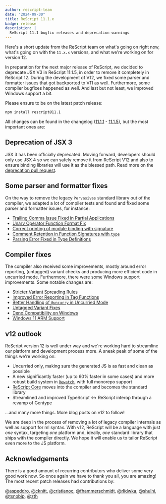 ```yaml
---
author: rescript-team
date: "2024-09-30"
title: ReScript 11.1.x
badge: release
description: |
  ReScript 11.1 bugfix releases and deprecation warnings
---
```


Here's a short update from the ReScript team on what's going on right now, what's going on with the `11.x.x` versions, and what we're working on for version 12.

In preparation for the next major release of ReScript, we decided to deprecate JSX V3 in ReScript 11.1.5, in order to remove it completely in ReScript 12. During the development of V12, we fixed some parser and formatter issues that got backported to V11 as well. Furthermore, some compiler bugfixes happened as well. And last but not least, we improved Windows support a bit.

Please ensure to be on the latest patch release:

```sh
npm install rescript@11.1
```

All changes can be found in the changelog ([11.1.1](https://github.com/rescript-lang/rescript-compiler/blob/11.0_release/CHANGELOG.md#1111) - [11.1.5](https://github.com/rescript-lang/rescript-compiler/blob/11.0_release/CHANGELOG.md#1115)), but the most important ones are:

## Deprecation of JSX 3

JSX 3 has been officially deprecated. Moving forward, developers should only use JSX 4 so we can safely remove it from ReScript V12 and also to ensure binding libraries will use it as the blessed path. Read more on the [deprecation pull request](https://github.com/rescript-lang/rescript-compiler/pull/7042).

## Some parser and formatter fixes

On the way to remove the legacy `Pervasives` standard library out of the compiler, we adapted a lot of compiler tests and found and fixed some parser and formatter issues, for instance:

- [Trailing Comma Issue Fixed in Partial Applications](https://github.com/rescript-lang/rescript-compiler/pull/6949)
- [Unary Operator Function Format Fix](https://github.com/rescript-lang/rescript-compiler/pull/6953)
- [Correct printing of module binding with signature](https://github.com/rescript-lang/rescript-compiler/pull/6963)
- [Comment Retention in Function Signatures with `type`](https://github.com/rescript-lang/rescript-compiler/pull/6997)
- [Parsing Error Fixed in Type Definitions](https://github.com/rescript-lang/rescript-compiler/pull/7001)

## Compiler fixes

The compiler also received some improvements, mostly around error reporting, (untagged) variant checks and producing more efficient code in uncurried mode. Furthermore, there were some Windows support improvements. Some notable changes are:

- [Stricter Variant Spreading Rules](https://github.com/rescript-lang/rescript-compiler/pull/6980)
- [Improved Error Reporting in Tag Functions](https://github.com/rescript-lang/rescript-compiler/pull/6816)
- [Better Handling of `@uncurry` in Uncurried Mode](https://github.com/rescript-lang/rescript-compiler/pull/6869)
- [Untagged Variant Fixes](https://github.com/rescript-lang/rescript-compiler/pull/6669)
- [Deno Compatibility on Windows](https://github.com/rescript-lang/rescript-compiler/pull/6850)
- [Windows 11 ARM Support](https://github.com/rescript-lang/rescript-compiler/pull/6813)

## v12 outlook

ReScript version 12 is well under way and we're working hard to streamline our platform and development process more. A sneak peak of some of the things we're working on:

- Uncurried only, making sure the generated JS is as fast and clean as possible
- A new significantly faster (up to 60% faster in some cases) and more robust build system in [`Rewatch`](https://github.com/rescript-lang/rewatch), with full monorepo support
- [ReScript Core](https://github.com/rescript-association/rescript-core) moves into the compiler and becomes the standard library
- Streamlined and improved TypeScript \<-> ReScript interop through a revamp of Gentype

...and many more things. More blog posts on v12 to follow!

We are deep in the process of removing a lot of legacy compiler internals as well as support for ml syntax. With v12, ReScript will be a language with just _one_ syntax, targeting _one_ platform and, ideally, _one_ standard library that ships with the compiler directly. We hope it will enable us to tailor ReScript even more to the JS platform.

## Acknowledgements

There is a good amount of recurring contributors who deliver some very good work now. So once again we have to thank you all, you are amazing! The most recent patch releases had contributions by:

[@aspeddro](https://github.com/aspeddro), [@cknitt](https://github.com/cknitt), [@cristianoc](https://github.com/cristianoc), [@fhammerschmidt](https://github.com/fhammerschmidt), [@rlidwka](https://github.com/rlidwka), [@shulhi](https://github.com/shulhi), [@tsnobip](https://github.com/tsnobip), [@zth](https://github.com/zth)
